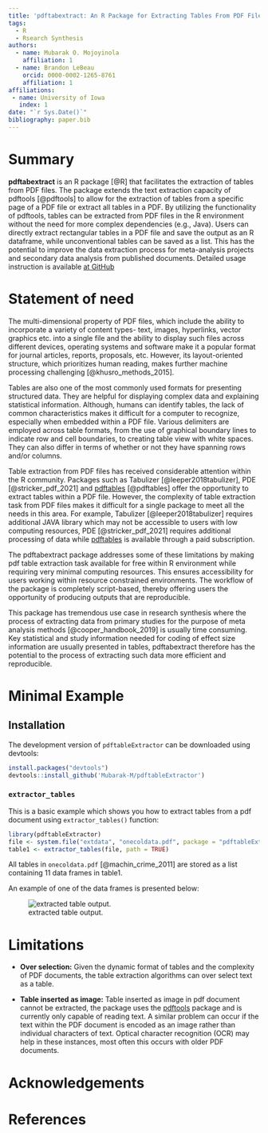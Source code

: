 ```yaml
---
title: 'pdftabextract: An R Package for Extracting Tables From PDF Files'
tags:
  - R
  - Rsearch Synthesis
authors:
  - name: Mubarak O. Mojoyinola
    affiliation: 1
  - name: Brandon LeBeau
    orcid: 0000-0002-1265-8761
    affiliation: 1
affiliations:
 - name: University of Iowa
   index: 1
date: "`r Sys.Date()`"
bibliography: paper.bib
---
```


# Summary

**pdftabextract** is an R package [@R] that facilitates the extraction of tables from PDF files. The package extends the text extraction capacity of pdftools [@pdftools] to allow for the extraction of tables from a specific page of a PDF file or extract all tables in a PDF. By utilizing the functionality of pdftools, tables can be extracted from PDF files in the R environment without the need for more complex dependencies (e.g., Java). Users can directly extract rectangular tables in a PDF file and save the output as an R dataframe, while unconventional tables can be saved as a list. This has the potential to improve the data extraction process for meta-analysis projects and secondary data analysis from published documents. Detailed usage instruction is available [at GitHub](https://github.com/Mubarak-M/pdftableExtractor/edit/main/README.md)

# Statement of need

The multi-dimensional property of PDF files, which include the ability to incorporate a variety of content types- text, images, hyperlinks, vector graphics etc. into a single file and the ability to display such files across different devices, operating systems and software make it a popular format for journal articles, reports, proposals, etc. However, its layout-oriented structure, which prioritizes human reading, makes further machine processing challenging [@khusro_methods_2015].

Tables are also one of the most commonly used formats for presenting structured data. They are helpful for displaying complex data and explaining statistical information. Although, humans can identify tables, the lack of common characteristics makes it difficult for a computer to recognize, especially when embedded within a PDF file. Various delimiters are employed across table formats, from the use of graphical boundary lines to indicate row and cell boundaries, to creating table view with white spaces. They can also differ in terms of whether or not they have spanning rows and/or columns.

Table extraction from PDF files has received considerable attention within the R community. Packages such as Tabulizer [@leeper2018tabulizer], PDE [@stricker_pdf_2021] and [pdftables](pdftables.com) [@pdftables] offer the opportunity to extract tables within a PDF file. However, the complexity of table extraction task from PDF files makes it difficult for a single package to meet all the needs in this area. For example, Tabulizer [@leeper2018tabulizer] requires additional JAVA library which may not be accessible to users with low computing resources, PDE [@stricker_pdf_2021] requires additional processing of data while [pdftables](pdftables.com) is available through a paid subscription.

The pdftabextract package addresses some of these limitations by making pdf table extraction task available for free within R environment while requiring very minimal computing resources. This ensures accessibility for users working within resource constrained environments. The workflow of the package is completely script-based, thereby offering users the opportunity of producing outputs that are reproducible.

This package has tremendous use case in research synthesis where the process of extracting data from primary studies for the purpose of meta analysis methods [@cooper_handbook_2019] is usually time consuming. Key statistical and study information needed for coding of effect size information are usually presented in tables, pdftabextract therefore has the potential to the process of extracting such data more efficient and reproducible. 


# Minimal Example


## Installation
The development version of `pdftableExtractor` can be downloaded using devtools:

```r
install.packages("devtools")
devtools::install_github('Mubarak-M/pdftableExtractor')
```


### `extractor_tables`
This is a basic example which shows you how to extract tables from a pdf document
using `extractor_tables()` function:

```r
library(pdftableExtractor)
file <- system.file("extdata", "onecoldata.pdf", package = "pdftableExtractor")
table1 <- extractor_tables(file, path = TRUE)
```

All tables in `onecoldata.pdf` [@machin_crime_2011] are stored as a list containing 11 data frames in table1.

An example of one of the data frames is presented below:

![extracted table output.\label{fig:output}](output1.png)


# Limitations

- **Over selection:** 
Given the dynamic format of tables and the complexity of PDF documents, the table extraction algorithms can over select text as a table.

- **Table inserted as image:** 
Table inserted as image in pdf document cannot be extracted, the package uses the [pdftools](https://github.com/ropensci/pdftools) package and is currently only capable of reading text. A similar problem can occur if the text within the PDF document is encoded as an image rather than individual characters of text. Optical character recognition (OCR) may help in these instances, most often this occurs with older PDF documents. 

# Acknowledgements


# References

